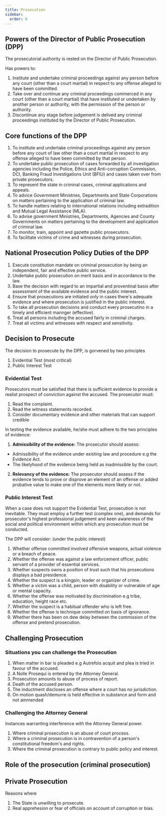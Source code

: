 ```yaml
---
title: Prosecution
sidebar:
  order: 6
---
```



## Powers of the Director of Public Prosecution (DPP)

The prosecutorial authority is rested on the Director of Public Prosecution.

Has powers to:

1. Institute and undertake criminal proceedings against any person before any 
court (other than a court martial) in respect to any offense alleged to have
been committed.
2. Take over and continue any criminal proceedings commerced in any court (other 
than a court martial) that have instituted or undertaken by another person or
authority, with the permission of the person or authority.
3. Discontinue any stage before judgement is delived any criminal proceedings
instituted by the Director of Public Prosecution.

<Source
  name="Constitution of Kenya, Article 157(6)"
  href="https://www.klrc.go.ke/index.php/constitution-of-kenya/132-chapter-nine-the-executive/part-4-other-offices/325-157-director-of-public-prosecutions"
  type="ref"
/>


## Core functions of the DPP

1. To institute and undertake criminal proceedings against any person before any
court of law other than a court martial in respect to any offense alleged to have
been committed by that person.
2. To undertake public prosecution of cases forwarded by all investigation 
agencies including the Police, Ethics and Anti-corruption Commission, DCI, 
Banking Fraud Investigations Unit (BFIU) and cases taken over from private 
prosecutors.
3. To represent the state in criminal cases, criminal applications and appeals.
4. To advice Government Ministries, Departments and State Corporations on matters
pertaining to the application of criminal law.
5. To handle matters relating to international relations including extradition
and Mutual Legal Assistance (MLA).
6. To advise government Ministries, Departments, Agencies and County Governments
on matters pertaining to the development and application of criminal law.
7. To monitor, train, appoint and gazette public prosecutors.
8. To facilitate victims of crime and witnesses during prosecution.

## National Prosecution Policy Duties of the DPP

1. Execute constitution mandate on criminal prosecution by being an independent,
fair and effective public service.
2. Undertake public prosecution on merit basis and in accordance to the law.
3. Base the decision with regard to an impartial and proventinal basis after 
assessment of the available evidence and the public interest.
4. Ensure that prosecutions are initiated only in cases there's adequate evidence 
and where prosecution is justified in the public interest.
5. To take all prosecution decisions and conduct every prosecutino in a timely
and efficient mannger (effective).
6. Treat all persons including the accused fairly in criminal charges.
7. Treat all victims and witnesses with respect and sensitivity.

## Decision to Prosecute

The decision to prosecute by the DPP, is gorvened by two principles
1. Evidential Test (most critical)
2. Public Interest Test

### Evidential Test

Prosecutors must be satisfied that there is sufficient evidence to provide a 
realist prospect of conviction against the accused. The prosecutor must:

1. Read the complaint.
2. Read the witness statements recorded.
3. Consider documentary evidence and other materials that can support credible

In testing the evidence available, he/she must adhere to the two principles of 
evidence:
1. **Admissibility of the evidence:** The prosecutor should assess:
- Admissibility of the evidence under existing law and procedure e.g the Evidence
Act.
- The likelyhood of the evidence being held as inadmissible by the court.

2. **Relevancy of the evidence:** The prosecutor should assess if the evidence
tends to prove or disprove an element of an offense or added probative value to
make one of the elements more likely or not.

### Public Interest Test

When a case does not support the Evidential Test, prosecution is not inevitable.
They must employ a further test (complex one), and demands for prosecutor's 
highest professional judgement and keen awareness of the social and political 
environment within which any prosecution must be conducted.

The DPP will consider: (under the public interest)

1. Whether offense committed involved offensive weapons, actual violence or a 
breach of peace.
2. Whether the offense was against a law enforcement officer, public servant of
a provider of essential services.
3. Whether suspects owns a position of trust such that his prosecutions displays
a bad presidence.
4. Whether the suspect is a kingpin, leader or organizer of crime.
5. Whether a victim was a child, person with disability or vulnerable of age or 
mental capacity.
6. Whether the offense was motivated by discrimination e.g tribe, education, height
race etc.
7. Whether the suspect is a habitual offender who is left free.
8. Whether the offense is technique committed on basis of ignorance.
9. Whether there has been on dew delay between the commission of the offense 
and pretend prosecution.

## Challenging Prosecution

<Source
  name="Reblic V. Peter Kamau Nyango"
  type="readmore"
/>

### Situations you can challenge the Prosecution

1. When matter in bar is pleaded e.g Autrefois acquit and plea is tried in favour
of the accused.
2. A Nolle Prosequi is entered by the Attorney General.
3. Prosecution amounts to abuse of process of report.
4. Death of the accused person.
5. The inductment discloses an offense where a court has no jurisdiction.
6. On motion quash/demurre is held effective in substance and form and not ammended

### Challenging the Attorney General

Instances warranting interference with the Attorney General power.
1. Where criminal prosecution is an abuse of court process.
2. Where a criminal prosecution is in contravention of a person's constitutional
freedom's and rights.
3. Where the criminal prosecution is contrary to public policy and interest.

## Role of the prosecution (criminal prosecution)

## Private Prosecution

Reasons where 
1. The State is unwilling to prosecute.
2. Real apprehesion or fear of officials on account of corruption or bias.




